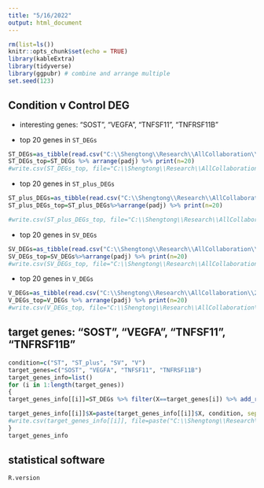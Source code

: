 ```yaml
---
title: "5/16/2022"
output: html_document
---
```


```r
rm(list=ls())
knitr::opts_chunk$set(echo = TRUE)
library(kableExtra)
library(tidyverse)
library(ggpubr) # combine and arrange multiple 
set.seed(123)
```

## Condition v Control DEG


* interesting genes:  "SOST", "VEGFA", "TNFSF11", "TNFRSF11B"

* top 20 genes in `ST_DEGs`


```r
ST_DEGs=as_tibble(read.csv("C:\\Shengtong\\Research\\AllCollaboration\\2022\\202205\\shuwei\\OneDrive_1_5-12-2022\\Differential analysis RNA sequencing\\Condition v Control DEG\\04_ST_DEGs.csv", header=T))
ST_DEGs_top=ST_DEGs %>% arrange(padj) %>% print(n=20)
#write.csv(ST_DEGs_top, file="C:\\Shengtong\\Research\\AllCollaboration\\2022\\202205\\shuwei\\OneDrive_1_5-12-2022\\Differential analysis RNA sequencing\\Condition v Control DEG\\ST_DEGs_top.csv")
```

* top 20 genes in `ST_plus_DEGs`

```r
ST_plus_DEGs=as_tibble(read.csv("C:\\Shengtong\\Research\\AllCollaboration\\2022\\202205\\shuwei\\OneDrive_1_5-12-2022\\Differential analysis RNA sequencing\\Condition v Control DEG\\04_ST_plus_DEGs.csv", header=T))
ST_plus_DEGs_top=ST_plus_DEGs%>%arrange(padj) %>% print(n=20)

#write.csv(ST_plus_DEGs_top, file="C:\\Shengtong\\Research\\AllCollaboration\\2022\\202205\\shuwei\\OneDrive_1_5-12-2022\\Differential analysis RNA sequencing\\Condition v Control DEG\\ST_plus_DEGs_top.csv")
```
* top 20 genes in `SV_DEGs`

```r
SV_DEGs=as_tibble(read.csv("C:\\Shengtong\\Research\\AllCollaboration\\2022\\202205\\shuwei\\OneDrive_1_5-12-2022\\Differential analysis RNA sequencing\\Condition v Control DEG\\04_SV_DEGs.csv", header=T))
SV_DEGs_top=SV_DEGs%>%arrange(padj) %>% print(n=20)
#write.csv(SV_DEGs_top, file="C:\\Shengtong\\Research\\AllCollaboration\\2022\\202205\\shuwei\\OneDrive_1_5-12-2022\\Differential analysis RNA sequencing\\Condition v Control DEG\\SV_DEGs_top.csv")
```

* top 20 genes in `V_DEGs`

```r
V_DEGs=as_tibble(read.csv("C:\\Shengtong\\Research\\AllCollaboration\\2022\\202205\\shuwei\\OneDrive_1_5-12-2022\\Differential analysis RNA sequencing\\Condition v Control DEG\\04_V_DEGs.csv", header=T))
V_DEGs_top=V_DEGs %>% arrange(padj) %>% print(n=20)
#write.csv(V_DEGs_top, file="C:\\Shengtong\\Research\\AllCollaboration\\2022\\202205\\shuwei\\OneDrive_1_5-12-2022\\Differential analysis RNA sequencing\\Condition v Control DEG\\V_DEGs_top.csv")
```


## target genes:  "SOST", "VEGFA", "TNFSF11", "TNFRSF11B"

```r
condition=c("ST", "ST_plus", "SV", "V")
target_genes=c("SOST", "VEGFA", "TNFSF11", "TNFRSF11B")
target_genes_info=list()
for (i in 1:length(target_genes))
{
target_genes_info[[i]]=ST_DEGs %>% filter(X==target_genes[i]) %>% add_row(ST_plus_DEGs %>% filter(X==target_genes[i])) %>%add_row(SV_DEGs %>% filter(X==target_genes[i])) %>% add_row(V_DEGs %>% filter(X==target_genes[i])) # put gene  across 4 conditions together 

target_genes_info[[i]]$X=paste(target_genes_info[[i]]$X, condition, sep="&")
#write.csv(target_genes_info[[i]], file=paste("C:\\Shengtong\\Research\\AllCollaboration\\2022\\202205\\shuwei\\OneDrive_1_5-12-2022\\Differential analysis RNA sequencing\\Condition v Control DEG\\",target_genes[i], ".csv", sep=""))
}
target_genes_info

```





## statistical software 

```r
R.version
```